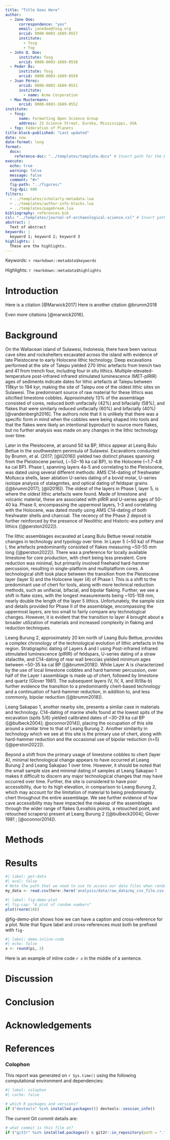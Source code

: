 ```yaml
---
title: "Title Goes Here"
author:
  - Jane Doe:
      correspondence: "yes"
      email: janedoe@fosg.org
      orcid: 0000-0003-1689-0557
      institute:
        - fosg
        - fop
  - John Q. Doe:
      institute: fosg
      orcid: 0000-0003-1689-0558
  - Peder Ås:
      institute: fosg
      orcid: 0000-0003-1689-0559
  - Juan Pérez:
      orcid: 0000-0003-1689-0551
      institute:
        - name: Acme Corporation
  - Max Mustermann:
      orcid: 0000-0003-1689-0552
institute:
  - fosg:
      name: Formatting Open Science Group
      address: 23 Science Street, Eureka, Mississippi, USA
  - fop: Federation of Planets
title-block-published: "Last updated"  
date: now
date-format: long
format: 
  docx:
    reference-doc: "../templates/template.docx" # Insert path for the DOCX file
execute:
  echo: true
  warning: false
  message: false
  comment: "#>"
  fig-path: "../figures/"
  fig-dpi: 600
filters:
  - ../templates/scholarly-metadata.lua
  - ../templates/author-info-blocks.lua
  - ../templates/pagebreak.lua
bibliography: references.bib
csl: "../templates/journal-of-archaeological-science.csl" # Insert path for the bib-style
abstract: |
  Text of abstract
keywords: |
  keyword 1; keyword 2; keyword 3
highlights: |
  These are the highlights. 
---
```


<!-- This is the format for text comments that will be ignored during renderings. Do not put R code in these comments because it will not be ignored. -->

<!-- With the following code you can access and display values from the yml header above. -->

Keywords: `r rmarkdown::metadata$keywords`

Highlights: `r rmarkdown::metadata$highlights`

<!-- The actual document text starts here: -->

# Introduction

Here is a citation [@Marwick2017] Here is another citation @brumm2018

Even more citations [@marwick2016].

<!-- visual mode for citations + must have empty spaces when making those citations / @ + van den burgh showing up as bergh -->

# Background

On the Wallacean island of Sulawesi, Indonesia, there have been various cave sites and rockshelters excavated across the island with evidence of late Pleistocene to early Holocene lithic technology. Deep excavations performed at the site of Talepu yielded 270 lithic artefacts from trench two and 41 from trench four, including four in situ lithics. Multiple-elevated-temperature post-infrared infrared stimulated luminescence (MET-pIRIR) ages of sediments indicate dates for lithic artefacts at Talepu between 118kyr to 194 kyr, making the site of Talepu one of the oldest lithic sites on Sulawesi. The predominant source of raw material for these lithics was silicified limestone cobbles. Approximately 13% of the assemblage consisted of cores, reduced both unifacially (42%) and bifacially (58%), and flakes that were similarly reduced unifacially (60%) and bifacially (40%) [@vandenbergh2016]. The authors note that it is unlikely that there was a specific form in mind when the cobbles were being shaped into tools and that the flakes were likely an intentional byproduct to source more flakes, but no further analysis was made on any changes in the lithic technology over time.

Later in the Pleistocene, at around 50 ka BP, lithics appear at Leang Bulu Bettue in the southwestern peninsula of Sulawesi. Excavations conducted by Brumm, et al. (2017; [@li2016]) yielded two distinct phases spanning from the Pleistocene period, (∼50−16 ka cal BP), to the Holocene (\~1.7-4.8 ka cal BP). Phase I, spanning layers 4a-5 and correlating to the Pleistocene, was dated using several different methods: AMS C14-dating of freshwater Mollusca shells, laser ablation U-series dating of a bovid molar, U-series isotope analysis of stalagmites, and optical dating of feldspar grains ([@brumm2017]; [@li2016]). The oldest of the layers in Phase I, layer 5, is where the oldest lithic artefacts were found. Made of limestone and volcanic material, these are associated with pIRIR and U-series ages of 50-40 ka. Phase II, encompassing the uppermost layers, 1-3 and correlating with the Holocene, was dated mostly using AMS C14-dating of both freshwater shells and charcoal. The recency of the Phase 2 deposit is further reinforced by the presence of Neolithic and Historic-era pottery and lithics ([@perston2022]).

The lithic assemblages excavated at Leang Bulu Bettue reveal notable changes in technology and typology over time. In Layer 5 (\~50 ka) of Phase I, the artefacts predominantly consisted of flakes measuring \~50-55 mm long ([@perston2022]). There was a preference for locally available limestone for core production, with chert being less prevalent. Core reduction was minimal, but primarily involved freehand hard-hammer percussion, resulting in single-platform and multiplatform cores. A technological shift took place between the transition from the Pleistocene layer (layer 5) and the Holocene layer (4) of Phase I. This is a shift to the predominant use of chert for tools, along with more technical reduction methods, such as unifacial, bifacial, and bipolar flaking. Further, we see a shift in flake sizes, with the longest measurements being \~105-108 mm, nearly double the length of the layer 5 lithics. Unfortunately, the sample size and details provided for Phase II of the assemblage, encompassing the uppermost layers, are too small to fairly compare any technological changes. However, it is evident that the transition to layer 4 brought about a broader utilization of materials and increased complexity in flaking and reduction techniques.

Leang Burung 2, approximately 20 km north of Leang Bulu Bettue, provides a complex chronology of the technological evolution of lithic artefacts in the region. Stratigraphic dating of Layers A and I using Post-infrared infrared stimulated luminescence (pIRIR) of feldspars, U-series dating of a straw stalactite, and C14-dating of rear wall breccias yielded minimum ages between \~50-35 ka cal BP ([@brumm2018]). While Layer A is characterized by the use of local limestone cobbles and hard hammer percussion, over half of the Layer I assemblage is made up of chert, followed by limestone and quartz (Glover 1981). The subsequent layers (V, IV, II, and III/IIIa-b) further evidence the transition to a predominantly chert-based technology and a continuation of hard-hammer reduction, in addition to, and less commonly, bipolar reduction ([@brumm2018]).

Leang Sakapao 1, another nearby site, presents a similar case in materials and technology. C14-dating of marine shells found at the lowest spits of the excavation (spits 5/6) yielded calibrated dates of \~30-29 ka cal BP ([@bulbeck2004]; @oconnor2014\]), placing the occupation of this site around a similar time to that of Leang Burung 2. Another similarity in technology which we see at this site is the primary use of chert, along with hard-hammer reduction and the occasional use of bipolar reduction (n=5) ([@perston2022]).

Beyond a shift from the primary usage of limestone cobbles to chert (layer A), minimal technological change appears to have occurred at Leang Burung 2 and Leang Sakapao 1 over time. However, it should be noted that the small sample size and minimal dating of samples at Leang Sakapao 1 makes it difficult to discern any major technological changes that may have occurred over time. Further, the site is considered to have poor accessibility, due to its high elevation, in comparison to Leang Burung 2, which may account for the limitation of material to being predominantly chert throughout the entire assemblage. We see further evidence of how cave accessibility may have impacted the makeup of the assemblages through the wider range of flakes (Levallois points, a retouched point, and retouched scrapers) present at Leang Burung 2 ([@bulbeck2004]; Glover 1981 ; [@oconnor2014]).

```{=html}
<!--
last background paragraph notes

-should i make note of flakes with silica gloss ? didn't really appear to be a major detail
-trouble importing Glover 1981 citation, just added so maybe try again later
-(n=(number)) proper in research papers ?
-expansions needed in final paragraph?
-->
```
# Methods

# Results

<!-- Here's some example analysis code: -->

```r
#| label: get-data
#| eval: false
# Note the path that we need to use to access our data files when rendering this document
my_data <- read.csv(here::here('analysis/data/raw_data/my_csv_file.csv'))
```

```r
#| label: fig-demo-plot
#| fig-cap: "A plot of random numbers"
plot(rnorm(10))
```

@fig-demo-plot shows how we can have a caption and cross-reference for a plot. Note that figure label and cross-references must both be prefixed with `fig-`

```r
#| label: demo-inline-code
#| echo: false
x <- round(pi, 2)
```

Here is an example of inline code `r x` in the middle of a sentence.

# Discussion

# Conclusion

# Acknowledgements

<!-- The following line inserts a page break  -->

\newpage

# References

<!-- The following line ensures the references appear here for the MS Word or HTML output files, rather than right at the end of the document (this will not work for PDF files):  -->

::: {#refs}
:::

\newpage

### Colophon

This report was generated on `r Sys.time()` using the following computational environment and dependencies:

```r
#| label: colophon
#| cache: false

# which R packages and versions?
if ("devtools" %in% installed.packages()) devtools::session_info()
```

The current Git commit details are:

```r
# what commit is this file at? 
if ("git2r" %in% installed.packages() & git2r::in_repository(path = ".")) git2r::repository(here::here())  
```
